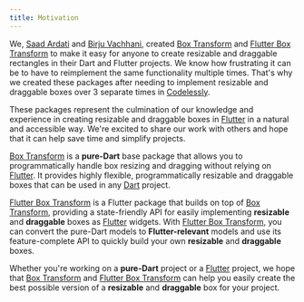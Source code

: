 ```yaml
---
title: Motivation
---
```


We, [Saad Ardati](saadGithub) and [Birju Vachhani](birjuGithub), created
[Box Transform](boxTransform) and [Flutter Box Transform](flutterBoxTransform) to make it easy for anyone to create 
resizable and draggable rectangles in their Dart and Flutter projects. We know how frustrating it can be to have to 
reimplement the same functionality multiple times. That's why we created these packages after needing to implement 
resizable and draggable boxes over 3 separate times in [Codelessly](codelessly).

These packages represent the culmination of our knowledge and experience in creating resizable and draggable boxes in
[Flutter](flutter) in a natural and accessible way. We're excited to share our work with others and hope that it can 
help save time and simplify projects.

[Box Transform](boxTransform) is a **pure-Dart** base package that allows you to programmatically handle box resizing 
and dragging without relying on [Flutter](flutter). It provides highly flexible, programmatically resizable and 
draggable boxes that can be used in any [Dart](dart) project.

[Flutter Box Transform](flutterBoxTransform) is a Flutter package that builds on top of [Box Transform](boxTransform), 
providing a state-friendly API for easily implementing **resizable** and **draggable** boxes as [Flutter](flutter) 
widgets. With [Flutter Box Transform](flutterBoxTransform), you can convert the pure-Dart models to **Flutter-relevant** 
models and use its feature-complete API to quickly build your own **resizable** and **draggable** boxes.

Whether you're working on a **pure-Dart** project or a [Flutter](flutter) project, we hope that 
[Box Transform](boxTransform) and [Flutter Box Transform](flutterBoxTransform) can help you easily create the best 
possible version of a **resizable** and **draggable** box for your project.

[saadGithub]: https://github.com/SwissCheese5
[birjuGithub]: https://github.com/BirjuVachhani
[boxTransform]: https://github.com/BirjuVachhani/box_transform/tree/main/packages/box_transform
[flutterBoxTransform]: https://github.com/BirjuVachhani/box_transform/tree/main/packages/flutter_box_transform
[codelessly]: https://codelessly.com
[flutter]: https://flutter.dev
[dart]: https://dart.dev